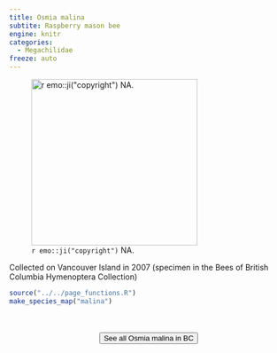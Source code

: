 ```yaml
---
title: Osmia malina
subtite: Raspberry mason bee
engine: knitr
categories:
  - Megachilidae
freeze: auto
---
```

![`r emo::ji("copyright")` NA.](/files/no_bee.png){height=300}

Collected on Vancouver Island in 2007 (specimen in the Bees of British Columbia Hymenoptera Collection)



```r
source("../../page_functions.R")
make_species_map("malina")
```
<br><br>
<center>


<a href="NA"><button type="button" class="btn btn-secondary">See all Osmia malina in BC <i class="fa-solid fa-arrow-up-right-from-square"></i> </button></a>
</center>
